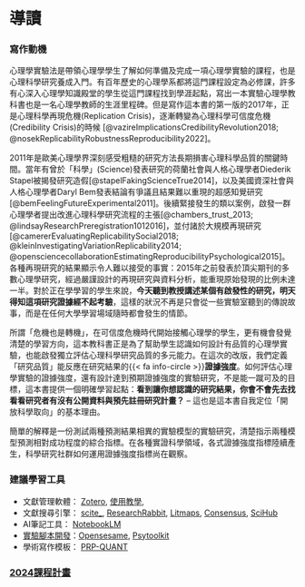 # 導讀 {.unnumbered}

<!---

Quarto book editing guide
https://quarto.org/docs/books/

--->


### 寫作動機

心理學實驗法是帶領心理學學生了解如何準備及完成一項心理學實驗的課程，也是心理科學研究養成入門。有百年歷史的心理學系都將這門課程設定為必修課，許多有心深入心理學知識殿堂的學生從這門課程找到學涯起點，寫出一本實驗心理學教科書也是一名心理學教師的生涯里程碑。但是寫作這本書的第一版的2017年，正是心理科學再現危機(Replication Crisis)，逐漸轉變為心理科學可信度危機(Credibility Crisis)的時候 [@vazireImplicationsCredibilityRevolution2018; @nosekReplicabilityRobustnessReproducibility2022]。

2011年是歐美心理學界深刻感受粗糙的研究方法長期損害心理科學品質的關鍵時間。當年有曾於「科學」(Science)發表研究的荷蘭社會與人格心理學者Diederik Stapel被揭發研究造假[@stapelFakingScienceTrue2014]，以及美國資深社會與人格心理學者Daryl Bem發表結論有爭議且結果難以重現的超感知覺研究[@bemFeelingFutureExperimental2011]。後續緊接發生的類以案例，啟發一群心理學者提出改進心理科學研究流程的主張[@chambers_trust_2013; @lindsayResearchPreregistration1012016]，並付諸於大規模再現研究[@camererEvaluatingReplicabilitySocial2018; @kleinInvestigatingVariationReplicability2014; @opensciencecollaborationEstimatingReproducibilityPsychological2015]。各種再現研究的結果顯示令人難以接受的事實：2015年之前發表於頂尖期刊的多數心理學研究，經過嚴謹設計的再現研究與資料分析，能重現原始發現的比例未達一半。對於正在學學習的學生來說，**今天聽到教授講述某個有啟發性的研究，明天得知這項研究證據經不起考驗**，這樣的狀況不再是只會從一些實驗室聽到的傳說故事，而是在任何大學學習場域隨時都會發生的情節。

所謂「危機也是轉機」，在可信度危機時代開始接觸心理學的學生，更有機會發覺清楚的學習方向，這本教科書正是為了幫助學生認識如何設計有品質的心理學實驗，也能啟發獨立評估心理科學研究品質的多元能力。在這次的改版，我們定義「研究品質」能反應在研究結果的{{< fa info-circle >}}**證據強度**。如何評估心理學實驗的證據強度，還有設計達到預期證據強度的實驗研究，不是能一蹴可及的目標，這本書提供一個明確學習起點：**看到讓你想認識的研究結果，你會不會先去找看看研究者有沒有公開資料與預先註冊研究計畫？** -- 這也是這本書自我定位「開放科學取向」的基本理由。

::: {.callout-note title="簡介'證據強度'" collapse="true"}
簡單的解釋是一份測試兩種預測結果相異的實驗模型的實驗研究，清楚指示兩種模型預測相對成功程度的綜合指標。在各種實證科學領域，各式證據強度指標陸續產生，科學研究社群如何運用證據強度指標尚在觀察。
:::

### 建議學習工具

- 文獻管理軟體： [Zotero](https://www.zotero.org/), [使用教學](https://scchen.com/zh/post/zotero/), 
- 文獻搜尋引擎： [scite_](https://scite.ai/), [ResearchRabbit](https://www.researchrabbit.ai/), [Litmaps](https://app.litmaps.com/), [Consensus](https://consensus.app/search/), [SciHub](https://sci-hub.se/)
- AI筆記工具： [NotebookLM](https://notebooklm.google.com/)
- [實驗腳本開發](https://scgeeker.github.io/Online_EXP/)：[Opensesame](https://osdoc.cogsci.nl/), [Psytoolkit](https://www.psytoolkit.org/)
- 學術寫作模板： [PRP-QUANT](https://www.psycharchives.org/en/item/a417b468-7398-40e2-9050-4adad9e2078d)

<!---
### 本書的設計理念

建立學習情境才能保持學習者對重要課題的興趣與專注，基於相關學習理論及建議操作[@Lave-1991; @chapmanUpgradeYourCargo2016]，本書提供教師與學生經營學習開放科學操作的輔助原則及建議。第一單元不只介紹有經驗的心理科學研究者熟悉的知識循環，也討論未實踐科學誠信所帶來的長期不良影響。科學誠信在本書指向能提出經得起細節檢驗的研究操作，所以本書不像其他心理學實驗法教材 一樣，鉅細靡遺地解說或討論好幾件研究課題的操作細節，而是提供教師及學生參考資源，營造能規劃並執行完整再現專案的學習情境。在此情境中完成一件再現專案，學生將完整體驗如何運用預先註冊(preregistration)建構個人的知識品質判斷準則，教師也能從每次過程中檢視自己所信守的理論，與在真實世界實踐的差異。--->



### [2024課程計畫](99_2024syllabus.html)

```{=html}
<!--- 

version 1 backup

-   寫作動機

心理學實驗法是帶領心理學學生了解如何準備及完成一項心理學實驗的課程，也是研究操作養成入門。有百年歷史的心理學系都將這門課程設為必修課，許多有心深入心理學知識殿堂的學生從這門課程找到起點。寫出一本實驗心理學教科書也是一名心理學教師的生涯里程碑，但是我寫這本書的時機，正是心理科學重製危機(Replication Crisis)，逐漸轉變為心理科學品質危機(Quality Crisis)。 

2011年是歐美心理學界深刻感受粗糙的研究方法長期損害心理科學品質的關鍵一年。當年有曾於「科學」(Science)發表研究的荷蘭社會與人格心理學者Diederik Stapel被揭發研究造假[@stapelFakingScienceTrue2014]，以及美國資深社會與人格心理學者Daryl Bem發表結論有爭議且結果難以重現的超感知覺研究[@bemFeelingFutureExperimental2011]。後續緊接發生的類以案例，啟發一群心理學者提出改進心理科學研究流程的主張[@chambers_trust_2013; @lindsayResearchPreregistration1012016]，並付諸於大規模再現研究[@camererEvaluatingReplicabilitySocial2018;  @opensciencecollaborationEstimatingReproducibilityPsychological2015]。行動結果顯示令人難以接受的事實：近幾年發表於頂尖期刊的多數心理學研究，經過嚴謹的設計再現研究與分析，能重現原始發現的比例未達一半。對於正在學學習的學生來說，今天聽到教授講述某個有啟發性的研究，明天得知這項研究證據經不起考驗，這樣的狀況不再是想像，而是隨時可能會發生的日常情節。

如何讓心理學學生在品質危機時代，有個清楚的方向，是我編寫這本書的目的。首先是心理建設：今天起要學習實驗研究法的學生，正面臨放任心理科學每況愈下，或參與重建品質的抉擇機會。不論你會不會以心理學研究為終生事業，有能明辨心理科學研究品質的眼光，就能為重建心理科學品質貢獻一點力量。什麼樣的知識份子是一位有明辨心理科學研究品質的心理學人，這本書有個明確學習目標：**看到讓你想分享的研究結果，你會先去找研究者有沒有公開資料與註冊研究計畫？**

-   本書的設計理念

建立學習情境才能保持學習者對重要課題的專注，基於相關學習理論及建議操作[@laveSituatedLearningLegitimate1991; @chapmanUpgradeYourCargo2016]，本書提供教師與學生經營學習開放科學操作的輔助原則及建議。第一單元不只介紹有經驗的心理科學研究者熟悉的知識循環，也討論未實踐科學誠信所帶來的長期不良影響。科學誠信在本書指向能提出經得起細節檢驗的研究操作，所以本書不像其他心理學實驗法教材 一樣，鉅細靡遺地解說或討論好幾件研究課題的操作細節，而是提供教師及學生參考資源，營造能規劃並執行完整再現專案的學習情境。在此情境中完成一件再現專案，學生將完整體驗如何運用預先註冊(preregistration)建構個人的知識品質判斷準則，教師也能從每次過程中檢視自己所信守的理論，與在真實世界實踐的差異。

-   如何使用這本書

本書第二單元介紹心理科學領域的開放科學實踐者常用的工具，先展示出來是讓學生得知會在規劃及執行再現專案的過程，會運用的工具。我建議教師在配合第三到第六單元，設計讓學生學習使用各種工具的作業。第三到第六單元設計的內容，是個人熟知或有完整考資源的心理學研究課題，教師可根據個人專長，參考單元架構設計自己的課程內容。第七單元整理最新預先註冊案例及個人教研經驗，提供教師及學生規劃及執行自己的專案。

以電子書寫作能在每一次的改良過程，持續融合最新的資訊及有用指南。最初版電子書上線前，已經在OSF逐年更新教學大綱及參考資訊，現在彙整於公開的OSF專案( osf.io/a4ctm/ )。除了我自己的教學資料，也歡迎取用本書的教師運用OSF公開教學資料。本書附錄將逐年紀錄，見證心理學研究教學的改進過程。

--->
```
